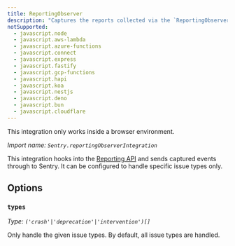 ```yaml
---
title: ReportingObserver
description: "Captures the reports collected via the `ReportingObserver` interface and sends them to Sentry."
notSupported:
  - javascript.node
  - javascript.aws-lambda
  - javascript.azure-functions
  - javascript.connect
  - javascript.express
  - javascript.fastify
  - javascript.gcp-functions
  - javascript.hapi
  - javascript.koa
  - javascript.nestjs
  - javascript.deno
  - javascript.bun
  - javascript.cloudflare
---
```


<Alert level="info">

This integration only works inside a browser environment.

</Alert>

_Import name: `Sentry.reportingObserverIntegration`_

This integration hooks into the [Reporting API](https://developer.mozilla.org/en-US/docs/Web/API/Reporting_API) and sends captured events through to Sentry. It can be configured to handle specific issue types only.

<PlatformContent includePath="configuration/reporting-observer" />

## Options

### `types`

_Type: `('crash'|'deprecation'|'intervention')[]`_

Only handle the given issue types. By default, all issue types are handled.
